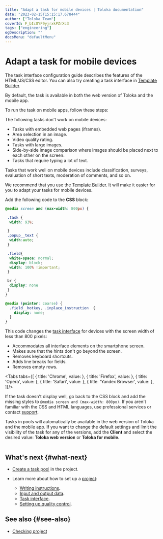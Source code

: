 ```yaml
---
title: "Adapt a task for mobile devices | Toloka documentation"
date: "2023-02-15T15:15:17.678444"
author: ["Toloka Team"]
coverId: F_bIcOYF9yjrxkPZrXc3
tags: ["engineering"]
ogDescription: ""
docsMenu: "defaultMenu"
---
```



# Adapt a task for mobile devices

<Note mode="note" title="Note">

The task interface configuration guide describes the features of the HTML/JS/CSS editor. You can also try creating a task interface in [Template Builder](/docs-new/template-builder/).

</Note>

By default, the task is available in both the web version of Toloka and the mobile app.

To run the task on mobile apps, follow these steps:

<Cut title="Step 1. Make sure that your task is suitable for mobile devices.">

The following tasks don't work on mobile devices:

- Tasks with embedded web pages (iframes).
- Area selection in an image.
- Video quality rating.
- Tasks with large images.
- Side-by-side image comparison where images should be placed next to each other on the screen.
- Tasks that require typing a lot of text.

Tasks that work well on mobile devices include classification, surveys, evaluation of short texts, moderation of comments, and so on.

</Cut>

<Cut title="Step 2. Improve the display quality for tasks shown on mobile devices.">

We recommend that you use the [Template Builder](/docs-new/template-builder/). It will make it easier for you to adapt your tasks for mobile devices.

Add the following code to the **CSS** block:

```css
@media screen and (max-width: 800px) {

 .task {
  width: 93%;

 }
 .popup__text {
  width:auto;
 }

 .field{
  white-space: normal;
  display: block;
  width: 100% !important;
 }

 br {
  display: none
 }
}

@media (pointer: coarse) {
  .field__hotkey, .inplace_instruction  {
    display: none;
  }
}
```

This code changes the [task interface](/docs-new/glossary#task-interface) for devices with the screen width of less than 800 pixels:

- Accommodates all interface elements on the smartphone screen.
- Makes sure that the hints don't go beyond the screen.
- Removes keyboard shortcuts.
- Adds line breaks for fields.
- Removes empty rows.

</Cut>

<Cut title="Step 3. Check how the task will be displayed on mobile devices.">

<Tabs tabs={[
  { title: 'Chrome', value: <MobileList1/> },
  { title: 'Firefox', value: <MobileList2/> },
  { title: 'Opera', value: <MobileList3/> },
  { title: 'Safari', value: <MobileList4/> },
  { title: 'Yandex Browser', value: <MobileList5/> },
]}/>

<Note mode="tip" title="Tip">

If the task doesn't display well, go back to the CSS block and add the missing styles to `@media screen and (max-width: 800px)`. If you aren't familiar with the CSS and HTML languages, use professional services or contact [support](/docs-new/guide/troubleshooting/support).

</Note>

</Cut>

<Cut title="Step 4. When adding a task pool, enable display only on mobile devices in filters.">

Tasks in pools will automatically be available in the web version of Toloka and the mobile app. If you want to change the default settings and limit the visibility of the task for any of the versions, add the **Client** and select the desired value: **Toloka web version** or **Toloka for mobile**.

<Image withBackground imageId="1675426544190" alt="" />

</Cut>

## What's next {#what-next}

- [Create a task pool](/docs-new/guide/pool-main) in the project.
- Learn more about how to set up a [project](/docs-new/glossary#project):

    - [Writing instructions](/docs-new/guide/instruction).
    - [Input and output data](/docs-new/guide/incoming).
    - [Task interface](/docs-new/guide/spec).
    - [Setting up quality control](/docs-new/guide/project-qa).

## See also {#see-also}

- [Checking project](/docs-new/guide/self-labeling)

<ContactGuideSupport/>
